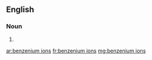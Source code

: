 ==English==

===Noun===
{{head|en|plural|head=[[benzenium]] [[ions]]}}

# {{plural of|benzenium ion|lang=en|nocat=1}}

[[ar:benzenium ions]]
[[fr:benzenium ions]]
[[mg:benzenium ions]]